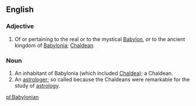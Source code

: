 ==English==

===Adjective===
#Of or pertaining to the real or to the mystical [[Babylon]], or to the ancient kingdom of [[Babylonia]]; [[Chaldean]].

===Noun===
#An inhabitant of Babylonia (which included [[Chaldea]]); a Chaldean.
#An [[astrologer]]; so called because the Chaldeans were remarkable for the study of [[astrology]].

[[pl:Babylonian]]